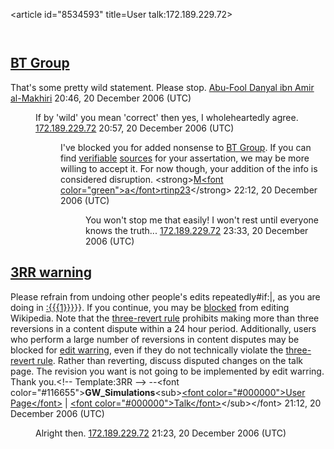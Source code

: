 <article id="8534593" title=User talk:172.189.229.72>
	<talkpage id="8534593" title="User talk:172.189.229.72">
== [[BT Group]] ==

That's some pretty wild statement. Please stop. [[User:Abu-Fool Danyal ibn Amir al-Makhiri|Abu-Fool Danyal ibn Amir al-Makhiri]] 20:46, 20 December 2006 (UTC)
:If by 'wild' you mean 'correct' then yes, I wholeheartedly agree. [[User:172.189.229.72|172.189.229.72]] 20:57, 20 December 2006 (UTC)
::I've blocked you for added nonsense to [[BT Group]].  If you can find [[WP:V|verifiable]] [[WP:CITE|sources]] for your assertation, we may be more willing to accept it.  For now though, your addition of the info is considered disruption. &lt;strong&gt;[[User:Martinp23|M]][[User:Martinp23/Esperanza|&lt;font color=&quot;green&quot;&gt;a&lt;/font&gt;]][[User_talk:Martinp23|rtinp23]]&lt;/strong&gt; 22:12, 20 December 2006 (UTC)
:::You won't stop me that easily! I won't rest until everyone knows the truth... [[User:172.189.229.72|172.189.229.72]] 23:33, 20 December 2006 (UTC)

==[[WP:3RR|3RR warning]]==
Please refrain from undoing other people's edits repeatedly{{{{{subst|}}}#if:{{{1|}}}|, as you are doing in [[:{{{1}}}]]}}. If you continue, you may be [[Wikipedia:Blocking policy|blocked]] from editing Wikipedia. Note that the [[Wikipedia:Three-revert rule|three-revert rule]] prohibits making more than three reversions in a content dispute within a 24 hour period. Additionally, users who perform a large number of reversions in content disputes may be blocked for [[Wikipedia:Edit war|edit warring]], even if they do not technically violate the [[Wikipedia:Three-revert rule|three-revert rule]]. Rather than reverting, discuss disputed changes on the talk page. The revision you want is not going to be implemented by edit warring. Thank you.&lt;!-- Template:3RR --&gt; --&lt;font color=&quot;#116655&quot;&gt;'''GW_Simulations'''&lt;sub&gt;[[User:GW Simulations|&lt;font color=&quot;#000000&quot;&gt;User Page&lt;/font&gt;]] | [[User talk:GW_Simulations|&lt;font color=&quot;#000000&quot;&gt;Talk&lt;/font&gt;]]&lt;/sub&gt;&lt;/font&gt; 21:12, 20 December 2006 (UTC)
:Alright then. [[User:172.189.229.72|172.189.229.72]] 21:23, 20 December 2006 (UTC)
	</talkpage>
</article>